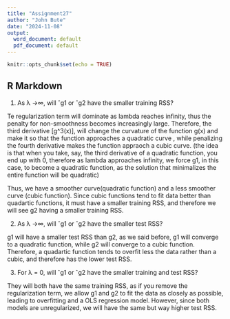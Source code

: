 ---
title: "Assignment27"
author: "John Bute"
date: "2024-11-08"
output:
  word_document: default
  pdf_document: default
---

```{r setup, include=FALSE}
knitr::opts_chunk$set(echo = TRUE)
```

## R Markdown


1. As λ →∞, will ˆg1 or ˆg2 have the smaller training RSS?

Te regularization term will dominate as lambda reaches infinity, thus the penalty for non-smoothness becomes increasingly large. Therefore, the third derivative [g^3(x)], will change the curvature of the function g(x) and make it so that the function approaches a quadratic curve , while penalizing the fourth derivative makes the function appraoch a cubic curve. (the idea is that when you take, say, the third derivative of a quadratic function, you end up with 0, therefore as lambda approaches infinity, we force g1, in this case, to become a quadratic function, as the solution that minimalizes the entire function will be quadratic)

Thus, we have a smoother curve(quadratic function) and a less smoother curve (cubic function). Since cubic functions tend to fit data better than quadartic functions, it must have a smaller training RSS, and therefore we will see g2 having a smaller training RSS.

2. As λ →∞, will ˆg1 or ˆg2 have the smaller test RSS?

g1 will have a smaller test RSS than g2, as we said before, g1 will converge to a quadratic function, while g2 will converge to a cubic function. Therefore, a quadartic function tends to overfit less the data rather than a cubic, and therefore has the lower test RSS.

3. For λ = 0, will ˆg1 or ˆg2 have the smaller training and test RSS?


They will both have the same training RSS, as if you remove the regularization term, we allow g1 and g2 to fit the data as closely as possible, leading to overfitting and a OLS regression model. However, since both models are unregularized, we will have the same but way higher test RSS.
